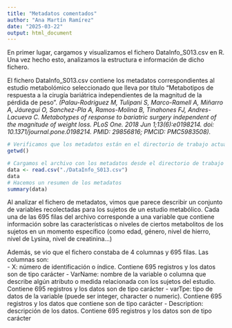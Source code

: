 ---
title: "Metadatos comentados"
author: "Ana Martín Ramírez"
date: "2025-03-22"
output: html_document
---
En primer lugar, cargamos y visualizamos el fichero DataInfo_S013.csv en R. Una vez hecho esto, analizamos la estructura e información de dicho fichero. 

El fichero DataInfo_S013.csv contiene los metadatos correspondientes al estudio metabolómico seleccionado que lleva por título "Metabotipos de respuesta a la cirugía bariátrica independientes de la magnitud de la pérdida de peso". *(Palau-Rodriguez M, Tulipani S, Marco-Ramell A, Miñarro A, Jáuregui O, Sanchez-Pla A, Ramos-Molina B, Tinahones FJ, Andres-Lacueva C. Metabotypes of response to bariatric surgery independent of the magnitude of weight loss. PLoS One. 2018 Jun 1;13(6):e0198214. doi: 10.1371/journal.pone.0198214. PMID: 29856816; PMCID: PMC5983508).*

```{r}
# Verificamos que los metadatos están en el directorio de trabajo actual
getwd()

# Cargamos el archivo con los metadatos desde el directorio de trabajo y lo visualizamos 
data <- read.csv("./DataInfo_S013.csv")
data
# Hacemos un resumen de los metadatos 
summary(data)
```

Al analizar el fichero de metadatos, vimos que parece describir un conjunto de variables recolectadas para los sujetos de un estudio metabólico. Cada una de las 695 filas del archivo corresponde a una variable que contiene información sobre las características o niveles de ciertos metabolitos de los sujetos en un momento específico (como edad, género, nivel de hierro, nivel de Lysina, nivel de creatinina...)


Además, se vio que el fichero constaba de 4 columnas y 695 filas. Las columnas son:  
- X: número de identificación o índice. Contiene 695 registros y los datos son de tipo carácter
- VarName: nombre de la variable o columna que describe algún atributo o medida relacionada con los sujetos del estudio. Contiene 695 registros y los datos son de tipo carácter
- varTpe: tipo de datos de la variable (puede ser integer, character o numeric). Contiene 695 registros y los datos que contiene son de tipo carácter
- Description: descripción de los datos. Contiene 695 registros y los datos son de tipo carácter

